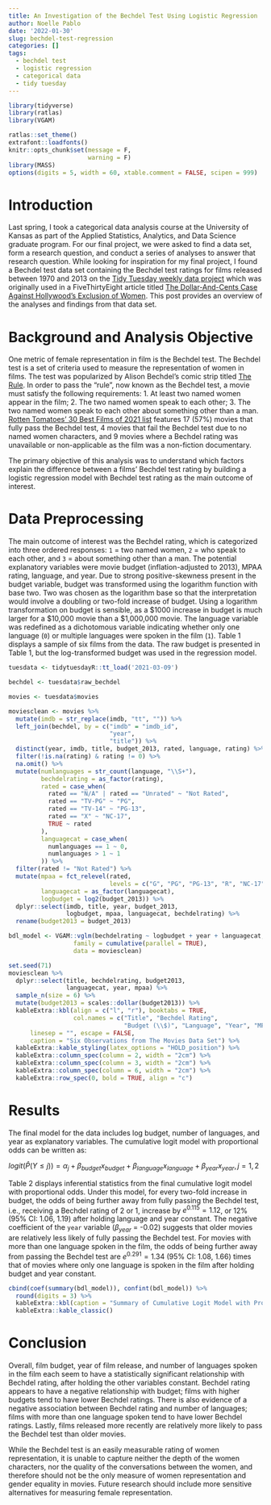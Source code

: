 ```yaml
---
title: An Investigation of the Bechdel Test Using Logistic Regression
author: Noelle Pablo
date: '2022-01-30'
slug: bechdel-test-regression
categories: []
tags:
  - bechdel test
  - logistic regression
  - categorical data
  - tidy tuesday
---
```

```r
library(tidyverse)
library(ratlas)
library(VGAM)

ratlas::set_theme()
extrafont::loadfonts()
knitr::opts_chunk$set(message = F,
                      warning = F)
library(MASS)
options(digits = 5, width = 60, xtable.comment = FALSE, scipen = 999)
```

# Introduction 

Last spring, I took a categorical data analysis course at the University of Kansas as part of the Applied Statistics, Analytics, and Data Science graduate program. For our final project, we were asked to find a data set, form a research question, and conduct a series of analyses to answer that research question. While looking for inspiration for my final project, I found a Bechdel test data set containing the Bechdel test ratings for films released between 1970 and 2013 on the [Tidy Tuesday weekly data project](https://github.com/rfordatascience/tidytuesday/tree/master/data/2021/2021-03-09) which was originally used in a FiveThirtyEight article titled [The Dollar-And-Cents Case Against Hollywood’s Exclusion of Women](https://fivethirtyeight.com/features/the-dollar-and-cents-case-against-hollywoods-exclusion-of-women/). This post provides an overview of the analyses and findings from that data set.

# Background and Analysis Objective

One metric of female representation in film is the Bechdel test. The Bechdel test is a set of criteria used to measure the representation of women in films. The test was popularized by Alison Bechdel's comic strip titled [The Rule](https://dykestowatchoutfor.com/wp-content/uploads/2014/05/The-Rule-cleaned-up.jpg). In order to pass the "rule", now known as the Bechdel test, a movie must satisfy the following requirements: 1. At least two named women appear in the film; 2. The two named women speak to each other; 3. The two named women speak to each other about something other than a man. [Rotten Tomatoes' 30 Best Films of 2021 list](https://editorial.rottentomatoes.com/guide/best-movies-2021/) features 17 (57%) movies that fully pass the Bechdel test, 4 movies that fail the Bechdel test due to no named women characters, and 9 movies where a Bechdel rating was unavailable or non-applicable as the film was a non-fiction documentary. 

The primary objective of this analysis was to understand which factors explain the difference between a films' Bechdel test rating by building a logistic regression model with Bechdel test rating as the main outcome of interest. 

# Data Preprocessing

The main outcome of interest was the Bechdel rating, which is categorized into three ordered responses: `1` = two named women, `2` = who speak to each other, and `3` = about something other than a man. The potential explanatory variables were movie budget (inflation-adjusted to 2013), MPAA rating, language, and year. Due to strong positive-skewness present in the budget variable, budget was transformed using the logarithm function with base two. Two was chosen as the logarithm base so that the interpretation would involve a doubling or two-fold increase of budget. Using a logarithm transformation on budget is sensible, as a $1000 increase in budget is much larger for a \$10,000 movie than a \$1,000,000 movie. The language variable was redefined as a dichotomous variable indicating whether only one language (`0`) or multiple languages were spoken in the film (`1`). Table 1 displays a sample of six films from the data. The raw budget is presented in Table 1, but the log-transformed budget was used in the regression model.

```r
tuesdata <- tidytuesdayR::tt_load('2021-03-09')

bechdel <- tuesdata$raw_bechdel

movies <- tuesdata$movies

moviesclean <- movies %>% 
  mutate(imdb = str_replace(imdb, "tt", "")) %>% 
  left_join(bechdel, by = c("imdb" = "imdb_id",
                            "year",
                            "title")) %>% 
  distinct(year, imdb, title, budget_2013, rated, language, rating) %>% 
  filter(!is.na(rating) & rating != 0) %>% 
  na.omit() %>% 
  mutate(numlanguages = str_count(language, "\\S+"),
         bechdelrating = as_factor(rating),
         rated = case_when(
           rated == "N/A" | rated == "Unrated" ~ "Not Rated",
           rated == "TV-PG" ~ "PG",
           rated == "TV-14" ~ "PG-13",
           rated == "X" ~ "NC-17",
           TRUE ~ rated
         ),
         languagecat = case_when(
           numlanguages == 1 ~ 0,
           numlanguages > 1 ~ 1
         )) %>% 
  filter(rated != "Not Rated") %>% 
  mutate(mpaa = fct_relevel(rated,
                            levels = c("G", "PG", "PG-13", "R", "NC-17")),
         languagecat = as_factor(languagecat),
         logbudget = log2(budget_2013)) %>% 
  dplyr::select(imdb, title, year, budget_2013, 
                logbudget, mpaa, languagecat, bechdelrating) %>% 
  rename(budget2013 = budget_2013) 

bdl_model <- VGAM::vglm(bechdelrating ~ logbudget + year + languagecat,
                  family = cumulative(parallel = TRUE),
                  data = moviesclean)
```

```r
set.seed(71)
moviesclean %>% 
  dplyr::select(title, bechdelrating, budget2013, 
                languagecat, year, mpaa) %>% 
  sample_n(size = 6) %>% 
  mutate(budget2013 = scales::dollar(budget2013)) %>% 
  kableExtra::kbl(align = c("l", "r"), booktabs = TRUE, 
                  col.names = c("Title", "Bechdel Rating", 
                                "Budget (\\$)", "Language", "Year", "MPAA Rating"),
      linesep = "", escape = FALSE, 
      caption = "Six Observations from The Movies Data Set") %>%
  kableExtra::kable_styling(latex_options = "HOLD_position") %>% 
  kableExtra::column_spec(column = 2, width = "2cm") %>% 
  kableExtra::column_spec(column = 3, width = "2cm") %>% 
  kableExtra::column_spec(column = 6, width = "2cm") %>% 
  kableExtra::row_spec(0, bold = TRUE, align = "c")
```

# Results

The final model for the data includes log budget, number of languages, and year as explanatory variables. The cumulative logit model with proportional odds can be written as: 

$logit(\hat{P}(Y \leq j)) = \alpha_j + \beta_{budget}x_{budget} + \beta_{language}x_{language} + \beta_{year}x_{year}, j = 1, 2$

Table 2 displays inferential statistics from the final cumulative logit model with proportional odds. Under this model, for every two-fold increase in budget, the odds of being further away from fully passing the Bechdel test, i.e., receiving a Bechdel rating of 2 or 1, increase by $e^{0.115} = 1.12$, or 12% (95% CI: 1.06, 1.19) after holding language and year constant. The negative coefficient of the `year` variable ($\beta_{year}$ = -0.02) suggests that older movies are relatively less likely of fully passing the Bechdel test. For movies with more than one language spoken in the film, the odds of being further away from passing the Bechdel test are $e^{0.291} = 1.34$ (95% CI: 1.08, 1.66) times that of movies where only one language is spoken in the film after holding budget and year constant. 

```r
cbind(coef(summary(bdl_model)), confint(bdl_model)) %>% 
  round(digits = 3) %>% 
  kableExtra::kbl(caption = "Summary of Cumulative Logit Model with Proportional Odds with Selected Variables") %>% 
  kableExtra::kable_classic()
```

# Conclusion

Overall, film budget, year of film release, and number of languages spoken in the film
each seem to have a statistically significant relationship with Bechdel rating, after holding the other variables constant. Bechdel rating appears to have a negative relationship with budget; films with higher budgets tend to have lower Bechdel ratings. There is also evidence of a negative association between Bechdel rating and number of languages; films with more than one language spoken tend to have lower Bechdel ratings. Lastly, films released more recently are relatively more likely to pass the Bechdel test than older movies.

While the Bechdel test is an easily measurable rating of women representation, it
is unable to capture neither the depth of the women characters, nor the quality of the
conversations between the women, and therefore should not be the only measure of women
representation and gender equality in movies. Future research should include more sensitive alternatives for measuring female representation. 